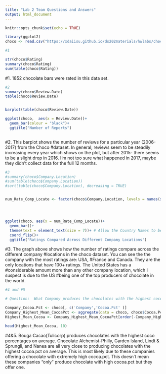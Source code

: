 ```yaml
---
title: "Lab 2 Team Questions and Answers"
output: html_document
---
```


```r
knitr::opts_chunk$set(echo = TRUE)
```


```r
library(ggplot2)
choco <- read.csv("https://xdaiisu.github.io/ds202materials/hwlabs/choco.csv")
```

```r
#1

str(choco$Rating)
summary(choco$Rating)
sum(table(choco$Rating))


```
#1. 1852 chocolate bars were rated in this data set.

```r
#2
summary(choco$Review.Date)
table(choco$Review.Date) 


barplot(table(choco$Review.Date))

ggplot(choco,  aes(x = Review.Date))+
  geom_bar(colour = "black")+
  ggtitle("Number of Reports") 
  


```


#2. This barplot shows the number of reviews for a particular year (2006-2017) from the Choco #dataset. In general, reviews seem to be steadily increasing every year which shows on the plot, but after 2015- there seems to be a slight drop in 2016. I'm not too sure what happened in 2017, maybe they didn't collect data for the full 12 months.



```r
#3
#summary(choco$Company.Location)
#sum(table(choco$Company.Location))
#sort(table(choco$Company.Location), decreasing = TRUE)


num_Rate_Comp_Locate <- factor(choco$Company.Location, levels = names(sort(summary(choco$Company.Location)))) #Using Basic R to sort the company location with most chocolate ratings




ggplot(choco, aes(x = num_Rate_Comp_Locate))+
  geom_bar()+
  theme(text = element_text(size = 7))+ # Allow the Country Names to be visible to the Reader.
  coord_flip()+
  ggtitle("Ratings Compared Across Different Company Locations")


```


#3. The graph above shows how the number of ratings compare across the different company #locations in the choco dataset. You can see the the company with the most ratings are: USA, #France and Canada. They are the only locations that have 100+ ratings. The United States has a #considerable amount more than any other company location, which I suspect is due to the US #being one of the top producers of chocolate in the world.



```r
#4 and #5

# Question:  What Company produces the chocolates with the highest coco percentages on average?

Company_Cocoa.Pct <- choco[, c('Company','Cocoa.Pct' )]
Company_Highest_Mean_CocoaPct <- aggregate(data = choco, choco$Cocoa.Pct, by = list(Company = choco$Company), FUN = mean) # Read up on aggregate using stack overflow and https://www.rdocumentation.org/packages/stats/versions/3.5.2/topics/aggregate. 
Highest_Mean_Cocoa <- Company_Highest_Mean_CocoaPct[order(-Company_Highest_Mean_CocoaPct$x), ] #I do not take credit for this line of code.  A fellow student on piazza help answer my question!

head(Highest_Mean_Cocoa, 10)
```


#4&5. Bouga Cacao(Tulicorp) produces chocolates with the highest coco percentages on average.  Chocolate Alchemist-Philly, Garden Island, Lindt & Sprungli, and Nanea are all very close to producing chocolates with the highest cocoa.pct on average. This is most likely due to these companies offering a chocolate with extremely high cocoa.pct.  This doesn't mean these companies "only" produce chocolate with high cocoa.pct but they offer one.    